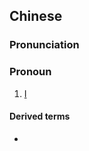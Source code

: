 {{also|我侬}}
==Chinese==
{{zh-forms|s=我侬}}

===Pronunciation===
{{zh-pron
|m=wǒnóng
|w=3ngu non,3hhu non
|cat=pron
}}

===Pronoun===
{{zh-pronoun}}

# {{lb|zh|dialectal|chiefly|Wu|Gan}} [[I]]

====Derived terms====
* {{zh-l|你儂我儂}}